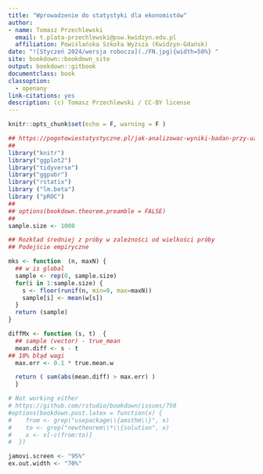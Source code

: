 ```yaml
---
title: "Wprowadzenie do statystyki dla ekonomistów"
author:
- name: Tomasz Przechlewski
  email: t.plata-przechlewski@psw.kwidzyn.edu.pl
  affiliation: Powiślańska Szkoła Wyższa (Kwidzyn-Gdańsk)
date: "![Styczeń 2024/wersja robocza](./FN.jpg){width=50%} "
site: bookdown::bookdown_site
output: bookdown::gitbook
documentclass: book
classoption:
  - openany
link-citations: yes
description: (c) Tomasz Przechlewski / CC-BY license
---
```


```r
knitr::opts_chunk$set(echo = F, warning = F )

## https://pogotowiestatystyczne.pl/jak-analizowac-wyniki-badan-przy-uzyciu-ankiety-wlasnego-autorstwa/
##
library("knitr")
library("ggplot2")
library("tidyverse")
library("ggpubr")
library("rstatix")
library ("lm.beta")
library ("pROC")
##
## options(bookdown.theorem.preamble = FALSE)
##
sample.size <- 1000

## Rozkład średniej z próby w zależności od wielkości próby 
## Podejście empiryczne

mks <- function  (n, maxN) {
  ## w is global
  sample <- rep(0, sample.size)
  for(i in 1:sample.size) {
    s <- floor(runif(n, min=0, max=maxN))
    sample[i] <- mean(w[s])
  }
  return (sample)
}

diffMx <- function (s, t)  { 
  ## sample (vector) - true_mean
  mean.diff <- s - t
## 10% błąd wagi
  max.err <- 0.1 * true.mean.w 

  return ( sum(abs(mean.diff) > max.err) )
  }

# Not working either
# https://github.com/rstudio/bookdown/issues/750
#options(bookdown.post.latex = function(x) {
#    from <- grep("usepackage\\{amsthm\\}", x)
#    to <- grep("newtheorem\\*\\{solution", x)
#    x <- x[-c(from:to)]
#  })

jamovi.screen <- "95%"
ex.out.width <- "70%"
```






